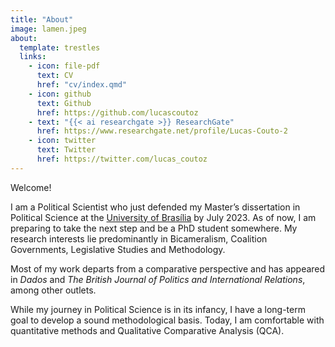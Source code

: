 ---
title: "About"
image: lamen.jpeg
about:
  template: trestles
  links:
    - icon: file-pdf
      text: CV
      href: "cv/index.qmd"
    - icon: github
      text: Github
      href: https://github.com/lucascoutoz
    - text: "{{< ai researchgate >}} ResearchGate"
      href: https://www.researchgate.net/profile/Lucas-Couto-2
    - icon: twitter
      text: Twitter
      href: https://twitter.com/lucas_coutoz
---

Welcome!

I am a Political Scientist who just defended my Master's dissertation in Political Science at the [University of Brasília](http://ipol.unb.br/) by July 2023. As of now, I am preparing to take the next step and be a PhD student somewhere. My research interests lie predominantly in Bicameralism, Coalition Governments, Legislative Studies and Methodology.

Most of my work departs from a comparative perspective and has appeared in *Dados* and *The British Journal of Politics and International Relations*, among other outlets.

While my journey in Political Science is in its infancy, I have a long-term goal to develop a sound methodological basis. Today, I am comfortable with quantitative methods and Qualitative Comparative Analysis (QCA).
